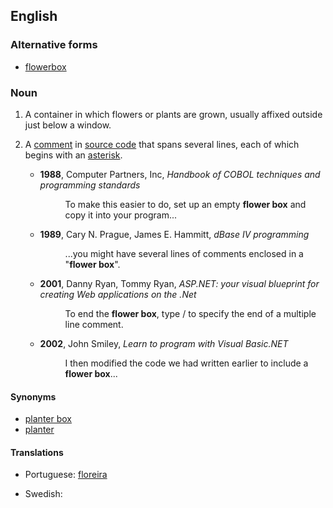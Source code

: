 ==English==

===Alternative forms===
* [[flowerbox]]

===Noun===
{{en-noun|head=[[flower]] [[box]]|pl=flower boxes}}

# A container in which flowers or plants are grown, usually affixed outside just below a window.
# {{computing|programming}} A [[comment]] in [[source code]] that spans several lines, each of which begins with an [[asterisk]].
#* '''1988''', Computer Partners, Inc, ''Handbook of COBOL techniques and programming standards''
#*: To make this easier to do, set up an empty '''flower box''' and copy it into your program...
#* '''1989''', Cary N. Prague, James E. Hammitt, ''dBase IV programming''
#*: ...you might have several lines of comments enclosed in a "'''flower box'''".
#* '''2001''', Danny Ryan, Tommy Ryan, ''ASP.NET: your visual blueprint for creating Web applications on the .Net''
#*: To end the '''flower box''', type / to specify the end of a multiple line comment.
#* '''2002''', John Smiley, ''Learn to program with Visual Basic.NET''
#*: I then modified the code we had written earlier to include a '''flower box'''...

====Synonyms====
* [[planter box]]
* [[planter]]

====Translations====
{{trans-top|flower container}}
* Portuguese: [[floreira]]
{{trans-mid}}
* Swedish: {{t|sv|blomlåda|c}}
{{trans-bottom}}